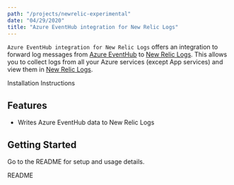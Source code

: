 ```yaml
---
path: "/projects/newrelic-experimental"
date: "04/29/2020"
title: "Azure EventHub integration for New Relic Logs"
---
```


<!-- Imports must occur at the top of the file -->

`Azure EventHub integration for New Relic Logs` offers an integration to forward log messages from  [Azure EventHub](https://azure.microsoft.com/en-us/services/event-hubs/) to [New Relic Logs](https://docs.newrelic.com/docs/introduction-new-relic-logs). This allows you to collect logs from all your Azure services (except App services) and view them in [New Relic Logs](https://docs.newrelic.com/docs/introduction-new-relic-logs).

<Link to="https://github.com/newrelic-experimental/newrelic-azure-logs-integration">Installation Instructions</Link>

## Features

- Writes Azure EventHub data to New Relic Logs

## Getting Started

Go to the README for setup and usage details.

<Link to="https://github.com/newrelic-experimental/newrelic-azure-logs-integration">README</Link>
